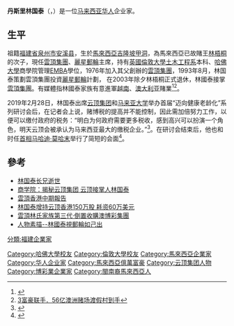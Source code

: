{{Infobox person
| honorific_prefix = [[丹斯里|丹斯里]]
| name = 林国泰
| honorific_suffix = 
| image =
| image_size = 
| caption = 
| real_name = Lim Kok Thay
| gender = 男性
| birth_date = {{birth date and age|1951|8|16}}
| birth_place = {{马来亚}} {{KL}}[[甲洞|甲洞]]
| death_date = 
| death_place = 
| resting_place = 
| nationality = {{MYS}}
| ancestor = [[福建|福建]][[泉州|泉州]]
| ethnicity = [[汉族|汉族]]
| alma_mater = {{UK}}[[伦敦大学|伦敦大学]]<small>（[[土木工程|土木工程]][[学士|学士]]）</small><br>{{US}}[[哈佛大学|哈佛大学]]<small>（[[工商管理|工商管理]][[硕士|硕士]]）</small>
| occupation = [[企业家|企业家]]
| years_active = 1976年至今
| known_for = [[商界|商界]]
| organization = [[云顶集团|云顶集团]]
| net_worth = 47亿美元<small>（截至2018年）</small><ref>{{Cite web |url=https://www.forbes.com/profile/lim-kok-thay/ |title=Lim Kok Thay - Forbes.com |access-date=2019-02-09 |archive-date=2020-08-15 |archive-url=https://web.archive.org/web/20200815210644/https://www.forbes.com/profile/lim-kok-thay/ |dead-url=no }}</ref> 

<br> 32億美元(截至2020年) <br> 25.5億美元 (截至2021年)
| religion = [[佛教|佛教]]
| spouse = 黄可儿
| children = 林拱辉<br>林拱汉<br>林拱锐
| parents = [[林梧桐|林梧桐]]<br>李金花
| website = 
| past = 
| module = 
| signature = 
| footnotes = [[云顶集团|云顶集团]]主席兼总执行长<br>[[丽星邮轮|丽星邮轮]]主席兼首席执行员
| 亲属:
*(兄)林致強
*(弟)林致華
*(侄)林強耀
*(侄)林強豪
*(侄)林拱耀
*(侄)林拱和
*(侄)林拱伟
}}

'''丹斯里林国泰'''（{{lang-en|Tan Sri Lim Kok Thay}}，{{bd|1951年|8月16日||}}）是一位[[马来西亚华人|马来西亚华人]]企业家。

==生平==
祖籍[[福建省|福建省]][[泉州市|泉州市]][[安溪县|安溪县]]，生於[[馬來西亞|馬來西亞]][[吉隆坡|吉隆坡]][[甲洞|甲洞]]，為馬來西亞已故賭王[[林梧桐|林梧桐]]的次子，現任[[雲頂集團|雲頂集團]]、[[麗星郵輪|麗星郵輪]]主席，持有[[英國|英國]][[倫敦大學|倫敦大學]][[土木工程系|土木工程系]]本科、[[哈佛大學|哈佛大學]]商學院管理[[EMBA|EMBA]]學位，1976年加入其父創辦的[[雲頂集團|雲頂集團]]，1993年8月，林国泰策劃雲頂集團投資[[麗星郵輪|麗星郵輪]]計劃，
在2003年除夕林梧桐正式退休，林國泰接掌[[雲頂集團|雲頂集團]]。有媒體指林國泰家族有意進軍[[越南|越南]]、[[澳大利亚|澳大利亚]]賭業<ref>{{Cite web |url=http://www.chinapress.com.my/node/494480 |title=獲建議開導．有能力掌控 林國泰2侄子進軍越南 |access-date=2014-11-29 |archive-date=2014-11-29 |archive-url=https://web.archive.org/web/20141129051306/http://www.chinapress.com.my/node/494480 |dead-url=no }}</ref><ref>[http://www.sinchew.com.my/node/4481023 3富豪联手．56亿澳洲赌场渡假村到手]</ref>。

2019年2月28日，林国泰出席[[云顶集团|云顶集团]]和[[马来亚大学|马来亚大学]]举办首届“迈向健康老龄化”系列研讨会后，在记者会上说，赌博税的提高并不能控制，因此需加倍努力工作，以便可以缴付政府的税务：“明白为何政府需要更多税收，感到高兴可以扮演一个角色，明天云顶会被承认为马来西亚最大的缴税企业。”<ref>{{Cite web|title=林国泰：赌场税增至35% 云顶会设法搞定  中国报 ChinaPress|url=https://www.chinapress.com.my/20190228/%E6%9E%97%E5%9B%BD%E6%B3%B0%EF%BC%9A%E8%B5%8C%E5%9C%BA%E7%A8%8E%E5%A2%9E%E8%87%B335-%E4%BA%91%E9%A1%B6%E4%BC%9A%E8%AE%BE%E6%B3%95%E6%90%9E%E5%AE%9A/amp/|accessdate=2021-02-16|work=www.chinapress.com.my}}</ref>。在研讨会结束后，他也和时任[[马来西亚首相|首相]][[马哈迪·莫哈末|马哈迪·莫哈末]]举行了简短的会面<ref>{{Cite web|title=林国泰:调高赌博税不能避免 云顶大马最大缴税企业|url=https://www.enanyang.my/node/192322|accessdate=2021-02-16|date=2019-02-28|work=www.enanyang.my|language=zh-hans}}</ref>。

==參考==
*[https://web.archive.org/web/20141129083943/http://www.orientaldaily.com.my/~oriental/index.php?option=com_k2&view=item&id=111692:&Itemid=113 林国泰长兄逝世]
*[http://edu.china.com.cn/2013-02/26/content_28064666.htm 商学院：揭秘云顶集团 云顶接掌人林国泰] {{Wayback|url=http://edu.china.com.cn/2013-02/26/content_28064666.htm |date=20160305015529 }}
*[http://www.gentinghk.com/media/1012204/c006interimreport2014.pdf 雲頂香港中期報告] {{Wayback|url=http://www.gentinghk.com/media/1012204/c006interimreport2014.pdf |date=20160304061844 }}
*[https://web.archive.org/web/20141129041546/http://stock.stcn.com/2014/1008/11760439.shtml 林国泰增持云顶香港150万股 耗资60万美元]
*[https://web.archive.org/web/20141129053553/http://biz.sinchew.com.my/node/66012 雲頂林氏家族第三代‧倒置收購澳博彩集團]
*[http://hk.apple.nextmedia.com/financeestate/art/20020225/2451759 人物素描--林國泰視郵輪如己出] {{Wayback|url=http://hk.apple.nextmedia.com/financeestate/art/20020225/2451759 |date=20161230231229 }}

{{DEFAULTSORT:L}}
[[Category:哈佛大學校友|Category:哈佛大學校友]]
[[Category:倫敦大學校友|Category:倫敦大學校友]]
[[Category:馬來西亞企業家|Category:馬來西亞企業家]]
[[Category:华人企业家|Category:华人企业家]]
[[Category:馬來西亞億萬富豪|Category:馬來西亞億萬富豪]]
[[Category:云顶集团人物|Category:云顶集团人物]]
[[Category:博彩業企業家|Category:博彩業企業家]]
[[Category:閩南裔馬來西亞人|Category:閩南裔馬來西亞人]]
[[分類:福建企業家|分類:福建企業家]]